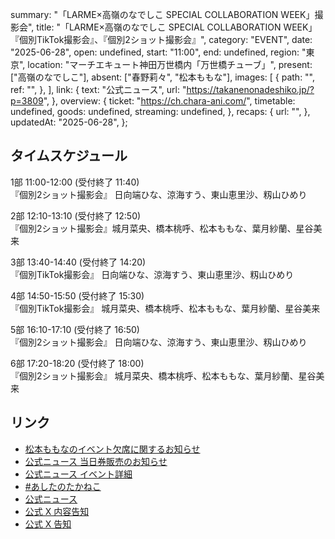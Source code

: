   summary: "「LARME×高嶺のなでしこ SPECIAL COLLABORATION WEEK」撮影会",
  title:
    "「LARME×⾼嶺のなでしこ SPECIAL COLLABORATION WEEK」『個別TikTok撮影会』、『個別2ショット撮影会』",
  category: "EVENT",
  date: "2025-06-28",
  open: undefined,
  start: "11:00",
  end: undefined,
  region: "東京",
  location: "マーチエキュート神田万世橋内「万世橋チューブ」",
  present: ["高嶺のなでしこ"],
  absent: ["春野莉々", "松本ももな"],
  images: [
    {
      path: "",
      ref: "",
    },
  ],
  link: {
    text: "公式ニュース",
    url: "https://takanenonadeshiko.jp/?p=3809",
  },
  overview: {
    ticket: "https://ch.chara-ani.com/",
    timetable: undefined,
    goods: undefined,
    streaming: undefined,
  },
  recaps: {
    url: "",
  },
  updatedAt: "2025-06-28",
};

## タイムスケジュール

1部 11:00-12:00 (受付終了 11:40)<br/>
『個別2ショット撮影会』 日向端ひな、涼海すう、東山恵里沙、籾山ひめり

2部 12:10-13:10 (受付終了 12:50) <br/>
『個別2ショット撮影会』城月菜央、橋本桃呼、松本ももな、葉月紗蘭、星谷美来

3部 13:40-14:40 (受付終了 14:20) <br/>
『個別TikTok撮影会』 日向端ひな、涼海すう、東山恵里沙、籾山ひめり

4部 14:50-15:50 (受付終了 15:30) <br/>
『個別TikTok撮影会』 城月菜央、橋本桃呼、松本ももな、葉月紗蘭、星谷美来

5部 16:10-17:10 (受付終了 16:50) <br/>
『個別2ショット撮影会』 日向端ひな、涼海すう、東山恵里沙、籾山ひめり

6部 17:20-18:20 (受付終了 18:00) <br/>
『個別2ショット撮影会』 城月菜央、橋本桃呼、松本ももな、葉月紗蘭、星谷美来

## リンク

- [松本ももなのイベント欠席に関するお知らせ](https://takanenonadeshiko.jp/?p=3929)
- [公式ニュース 当日券販売のお知らせ](https://takanenonadeshiko.jp/?p=3917)
- [公式ニュース イベント詳細](https://takanenonadeshiko.jp/?p=3922)
- [#あしたのたかねこ](https://x.com/takanenofficial/status/1938593310605725739)
- [公式ニュース](https://takanenonadeshiko.jp/?p=3809)
- [公式 X 内容告知](https://x.com/takanenofficial/status/1927279932029202675)
- [公式 X 告知](https://x.com/takanenofficial/status/1922615844942852295)
